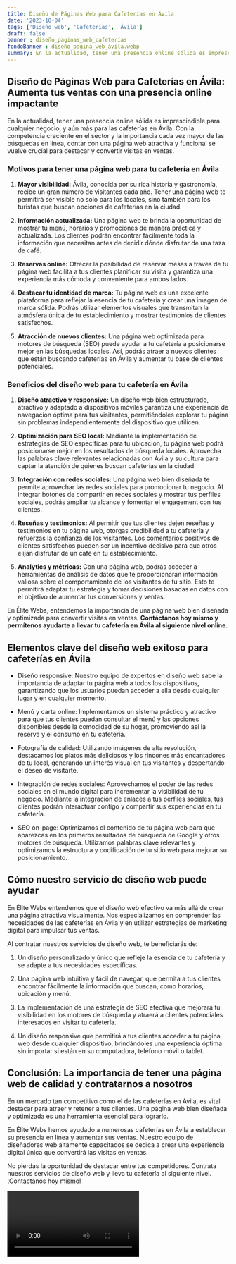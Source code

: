```yaml
---
title: Diseño de Páginas Web para Cafeterías en Ávila
date: '2023-10-04'
tags: ['Diseño web', 'Cafeterías', 'Ávila']
draft: false
banner : diseño_paginas_web_cafeterías
fondoBanner : diseño_pagina_web_ávila.webp
summary: En la actualidad, tener una presencia online sólida es imprescindible para cualquier negocio, y aún más para las cafeterías en Ávila. Con la competencia creciente en el sector y la importancia cada vez mayor de las búsquedas en línea, contar con una página web atractiva y funcional se vuelve crucial para destacar y convertir visitas en ventas.
---
```


## Diseño de Páginas Web para Cafeterías en Ávila: Aumenta tus ventas con una presencia online impactante

En la actualidad, tener una presencia online sólida es imprescindible para cualquier negocio, y aún más para las cafeterías en Ávila. Con la competencia creciente en el sector y la importancia cada vez mayor de las búsquedas en línea, contar con una página web atractiva y funcional se vuelve crucial para destacar y convertir visitas en ventas.

### Motivos para tener una página web para tu cafetería en Ávila

1. **Mayor visibilidad:** Ávila, conocida por su rica historia y gastronomía, recibe un gran número de visitantes cada año. Tener una página web te permitirá ser visible no solo para los locales, sino también para los turistas que buscan opciones de cafeterías en la ciudad.

2. **Información actualizada:** Una página web te brinda la oportunidad de mostrar tu menú, horarios y promociones de manera práctica y actualizada. Los clientes podrán encontrar fácilmente toda la información que necesitan antes de decidir dónde disfrutar de una taza de café.

3. **Reservas online:** Ofrecer la posibilidad de reservar mesas a través de tu página web facilita a tus clientes planificar su visita y garantiza una experiencia más cómoda y conveniente para ambos lados.

4. **Destacar tu identidad de marca:** Tu página web es una excelente plataforma para reflejar la esencia de tu cafetería y crear una imagen de marca sólida. Podrás utilizar elementos visuales que transmitan la atmósfera única de tu establecimiento y mostrar testimonios de clientes satisfechos.

5. **Atracción de nuevos clientes:** Una página web optimizada para motores de búsqueda (SEO) puede ayudar a tu cafetería a posicionarse mejor en las búsquedas locales. Así, podrás atraer a nuevos clientes que están buscando cafeterías en Ávila y aumentar tu base de clientes potenciales.

### Beneficios del diseño web para tu cafetería en Ávila

1. **Diseño atractivo y responsive:** Un diseño web bien estructurado, atractivo y adaptado a dispositivos móviles garantiza una experiencia de navegación óptima para tus visitantes, permitiéndoles explorar tu página sin problemas independientemente del dispositivo que utilicen.

2. **Optimización para SEO local:** Mediante la implementación de estrategias de SEO específicas para tu ubicación, tu página web podrá posicionarse mejor en los resultados de búsqueda locales. Aprovecha las palabras clave relevantes relacionadas con Ávila y su cultura para captar la atención de quienes buscan cafeterías en la ciudad.

3. **Integración con redes sociales:** Una página web bien diseñada te permite aprovechar las redes sociales para promocionar tu negocio. Al integrar botones de compartir en redes sociales y mostrar tus perfiles sociales, podrás ampliar tu alcance y fomentar el engagement con tus clientes.

4. **Reseñas y testimonios:** Al permitir que tus clientes dejen reseñas y testimonios en tu página web, otorgas credibilidad a tu cafetería y refuerzas la confianza de los visitantes. Los comentarios positivos de clientes satisfechos pueden ser un incentivo decisivo para que otros elijan disfrutar de un café en tu establecimiento.

5. **Analytics y métricas:** Con una página web, podrás acceder a herramientas de análisis de datos que te proporcionarán información valiosa sobre el comportamiento de los visitantes de tu sitio. Esto te permitirá adaptar tu estrategia y tomar decisiones basadas en datos con el objetivo de aumentar tus conversiones y ventas.

En Élite Webs, entendemos la importancia de una página web bien diseñada y optimizada para convertir visitas en ventas. **Contáctanos hoy mismo y permítenos ayudarte a llevar tu cafetería en Ávila al siguiente nivel online**.

<GifSeo />

<Cta />

## Elementos clave del diseño web exitoso para cafeterías en Ávila

- Diseño responsive: Nuestro equipo de expertos en diseño web sabe la importancia de adaptar tu página web a todos los dispositivos, garantizando que los usuarios puedan acceder a ella desde cualquier lugar y en cualquier momento.

- Menú y carta online: Implementamos un sistema práctico y atractivo para que tus clientes puedan consultar el menú y las opciones disponibles desde la comodidad de su hogar, promoviendo así la reserva y el consumo en tu cafetería.

- Fotografía de calidad: Utilizando imágenes de alta resolución, destacamos los platos más deliciosos y los rincones más encantadores de tu local, generando un interés visual en tus visitantes y despertando el deseo de visitarte.

- Integración de redes sociales: Aprovechamos el poder de las redes sociales en el mundo digital para incrementar la visibilidad de tu negocio. Mediante la integración de enlaces a tus perfiles sociales, tus clientes podrán interactuar contigo y compartir sus experiencias en tu cafetería.

- SEO on-page: Optimizamos el contenido de tu página web para que aparezcas en los primeros resultados de búsqueda de Google y otros motores de búsqueda. Utilizamos palabras clave relevantes y optimizamos la estructura y codificación de tu sitio web para mejorar su posicionamiento.

## Cómo nuestro servicio de diseño web puede ayudar

En Élite Webs entendemos que el diseño web efectivo va más allá de crear una página atractiva visualmente. Nos especializamos en comprender las necesidades de las cafeterías en Ávila y en utilizar estrategias de marketing digital para impulsar tus ventas.

Al contratar nuestros servicios de diseño web, te beneficiarás de:

1. Un diseño personalizado y único que refleje la esencia de tu cafetería y se adapte a tus necesidades específicas.

2. Una página web intuitiva y fácil de navegar, que permita a tus clientes encontrar fácilmente la información que buscan, como horarios, ubicación y menú.

3. La implementación de una estrategia de SEO efectiva que mejorará tu visibilidad en los motores de búsqueda y atraerá a clientes potenciales interesados en visitar tu cafetería.

4. Un diseño responsive que permitirá a tus clientes acceder a tu página web desde cualquier dispositivo, brindándoles una experiencia óptima sin importar si están en su computadora, teléfono móvil o tablet.

## Conclusión: La importancia de tener una página web de calidad y contratarnos a nosotros

En un mercado tan competitivo como el de las cafeterías en Ávila, es vital destacar para atraer y retener a tus clientes. Una página web bien diseñada y optimizada es una herramienta esencial para lograrlo.

En Élite Webs hemos ayudado a numerosas cafeterías en Ávila a establecer su presencia en línea y aumentar sus ventas. Nuestro equipo de diseñadores web altamente capacitados se dedica a crear una experiencia digital única que convertirá las visitas en ventas.

No pierdas la oportunidad de destacar entre tus competidores. Contrata nuestros servicios de diseño web y lleva tu cafetería al siguiente nivel. ¡Contáctanos hoy mismo!

<Video />

<CtaBot job='Cafeterías' city='Ávila'/>

<Gmaps query='Ávila+españa+maps' />